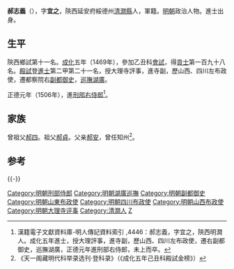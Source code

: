 '''郝志義'''（{{bd|1444年||？}}），字'''宜之'''，陝西延安府綏德州[[清澗縣|清澗縣]]人，軍籍。[[明朝|明朝]]政治人物。進士出身。

==生平==
陝西鄉試第十一名。[[成化|成化]]五年（1469年），參加乙丑科[[會試|會試]]，得[[貢士|貢士]]第一百九十八名。[[殿試|殿試]]登[[進士|進士]]第二甲第二十一名，授大理寺評事，進寺副，歷山西、四川左布政使，遷都察院右[[副都御史|副都御史]]，[[湖廣巡撫|巡撫湖廣]]。

正德元年（1506年），進[[刑部右侍郎|刑部右侍郎]]<ref>漢籍電子文獻資料庫-明人傳記資料索引 ,4446：郝志義，字宜之，陝西明澗人。成化五年進士，授大理評事，進寺副，歷山西、四川左布政使，遷右副都御史，巡撫湖廣，正德元年進刑部右侍郎，未上而卒。</ref>。

==家族==
曾祖父[[郝四|郝四]]。祖父[[郝貞|郝貞]]。父亲[[郝安|郝安]]，曾任知州<ref>《天一阁藏明代科举录选刊·登科录》（《成化五年己丑科殿試金榜》）</ref>。

==参考==
{{reflist}}

{{-}}
{{start box}}
{{s-off}}
{{succession box|[[劉璁|劉璁]]|[[曹元|曹元]]|[[明朝|明朝]][[山東|山東]][[左布政使|左布政使]]|<small>弘治十四年－弘治十五年<br>（1501年－1502年）</small>}}
{{end box}}
{{成化五年己丑科殿試金榜}}
{{DEFAULTSORT:Hao郝}}
[[Category:明朝刑部侍郎|Category:明朝刑部侍郎]]
[[Category:明朝湖廣巡撫|Category:明朝湖廣巡撫]]
[[Category:明朝副都御史|Category:明朝副都御史]]
[[Category:明朝山東布政使|Category:明朝山東布政使]]
[[Category:明朝四川布政使|Category:明朝四川布政使]]
[[Category:明朝山西布政使|Category:明朝山西布政使]]
[[Category:明朝大理寺评事|Category:明朝大理寺评事]]
[[Category:清澗人|Category:清澗人]]
[[Category:郝姓|Z]]